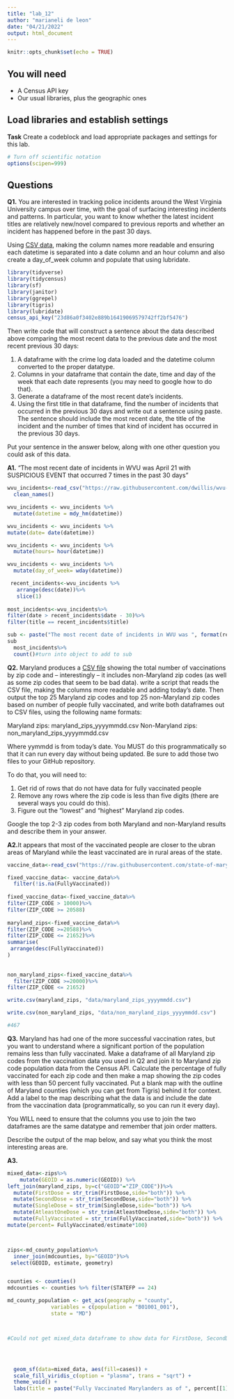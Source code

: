 ```yaml
---
title: "lab_12"
author: "marianeli de leon"
date: "04/21/2022"
output: html_document
---
```


```r
knitr::opts_chunk$set(echo = TRUE)
```

## You will need

* A Census API key
* Our usual libraries, plus the geographic ones

## Load libraries and establish settings

**Task** Create a codeblock and load appropriate packages and settings for this lab.

```r
# Turn off scientific notation
options(scipen=999)
```

## Questions

**Q1.** You are interested in tracking police incidents around the West Virginia University campus over time, with the goal of surfacing interesting incidents and patterns. In particular, you want to know whether the latest incident titles are relatively new/novel compared to previous reports and whether an incident has happened before in the past 30 days.

Using [CSV data](https://raw.githubusercontent.com/dwillis/wvu-projects/master/crime-log/crime_log.csv), making the column names more readable and ensuring each datetime is separated into a date column and an hour column and also create a day_of_week column and populate that using lubridate.
```r
library(tidyverse)
library(tidycensus)
library(sf)
library(janitor)
library(ggrepel)
library(tigris)
library(lubridate)
census_api_key("23d86a0f3402e889b16419069579742ff2bf5476")
```

Then write code that will construct a sentence about the data described above comparing the most recent data to the previous date and the most recent previous 30 days:

1. A dataframe with the crime log data loaded and the datetime column converted to the proper datatype.
2. Columns in your dataframe that contain the date, time and day of the week that each date represents (you may need to google how to do that).
3. Generate a dataframe of the most recent date's incidents.
4. Using the first title in that dataframe, find the number of incidents that occurred in the previous 30 days and write out a sentence using paste. The sentence should include the most recent date, the title of the incident and the number of times that kind of incident has occurred in the previous 30 days.

Put your sentence in the answer below, along with one other question you could ask of this data.

**A1.** "The most recent date of incidents in WVU was April 21 with SUSPICIOUS EVENT that occurred  7 times in the past 30 days "

```r
wvu_incidents<-read_csv("https://raw.githubusercontent.com/dwillis/wvu-projects/master/crime-log/crime_log.csv")%>%
  clean_names()

wvu_incidents <- wvu_incidents %>%
  mutate(datetime = mdy_hm(datetime))

wvu_incidents <- wvu_incidents %>%
mutate(date= date(datetime))

wvu_incidents <- wvu_incidents %>%
  mutate(hours= hour(datetime))

wvu_incidents <- wvu_incidents %>%
  mutate(day_of_week= wday(datetime))

 recent_incidents<-wvu_incidents %>%
   arrange(desc(date))%>% 
   slice(1)
 
most_incidents<-wvu_incidents%>% 
filter(date > recent_incidents$date - 30)%>%
filter(title == recent_incidents$title)

sub <- paste("The most recent date of incidents in WVU was ", format(recent_incidents$date, format="%B %d")," with ",  recent_incidents$title, " that occurred  ",  count(most_incidents)  , " times in the past 30 days ", sep="")
sub
  most_incidents%>%
  count()#turn into object to add to sub
```

**Q2.** Maryland produces a [CSV file](https://raw.githubusercontent.com/state-of-maryland/VaccineCSVs/master/Vax_ZIP_CODE_FirstSecondSingle_Totals_Raw.csv) showing the total number of vaccinations by zip code and -- interestingly -- it includes non-Maryland zip codes (as well as some zip codes that seem to be bad data). write a script that reads the CSV file, making the columns more readable and adding today's date. Then output the top 25 Maryland zip codes and top 25 non-Maryland zip codes based on number of people fully vaccinated, and write both dataframes out to CSV files, using the following name formats:

Maryland zips: maryland_zips_yyyymmdd.csv
Non-Maryland zips: non_maryland_zips_yyyymmdd.csv

Where yymmdd is from today's date. You MUST do this programmatically so that it can run every day without being updated. Be sure to add those two files to your GitHub repository.

To do that, you will need to:

1. Get rid of rows that do not have data for fully vaccinated people
2. Remove any rows where the zip code is less than five digits (there are several ways you could do this).
3. Figure out the "lowest" and "highest" Maryland zip codes.

Google the top 2-3 zip codes from both Maryland and non-Maryland results and describe them in your answer.

**A2.**It appears that most of the vaccinated people are closer to the ubran areas of Maryland while the least vaccinated are in rural areas of the state. 

```r
vaccine_data<-read_csv("https://raw.githubusercontent.com/state-of-maryland/VaccineCSVs/master/Vax_ZIP_CODE_FirstSecondSingle_Totals_Raw.csv")

fixed_vaccine_data<- vaccine_data%>%
  filter(!is.na(FullyVaccinated))
  
fixed_vaccine_data<-fixed_vaccine_data%>%  
filter(ZIP_CODE > 10000)%>%
filter(ZIP_CODE >= 20588)
 
maryland_zips<-fixed_vaccine_data%>%
filter(ZIP_CODE >=20588)%>%
filter(ZIP_CODE <= 21652)%>%
summarise(
 arrange(desc(FullyVaccinated))
)
  
  
non_maryland_zips<-fixed_vaccine_data%>%
  filter(ZIP_CODE >=20000)%>%
filter(ZIP_CODE <= 21652)

write.csv(maryland_zips, "data/maryland_zips_yyyymmdd.csv")

write.csv(non_maryland_zips, "data/non_maryland_zips_yyyymmdd.csv")

#467
```

**Q3.** Maryland has had one of the more successful vaccination rates, but you want to understand where a significant portion of the population remains less than fully vaccinated. Make a dataframe of all Maryland zip codes from the vaccination data you used in Q2 and join it to Maryland zip code population data from the Census API. Calculate the percentage of fully vaccinated for each zip code and then make a map showing the zip codes with less than 50 percent fully vaccinated. Put a blank map with the outline of Maryland counties (which you can get from Tigris) behind it for context. Add a label to the map describing what the data is and include the date from the vaccination data (programmatically, so you can run it every day).

You WILL need to ensure that the columns you use to join the two dataframes are the same datatype and remember that join order matters.

Describe the output of the map below, and say what you think the most interesting areas are.

**A3.**

```r
mixed_data<-zips%>%
    mutate(GEOID = as.numeric(GEOID)) %>%
left_join(maryland_zips, by=c("GEOID"="ZIP_CODE"))%>%
  mutate(FirstDose = str_trim(FirstDose,side="both")) %>%
  mutate(SecondDose = str_trim(SecondDose,side="both")) %>%
  mutate(SingleDose = str_trim(SingleDose,side="both")) %>%
  mutate(AtleastOneDose = str_trim(AtleastOneDose,side="both")) %>%
  mutate(FullyVaccinated = str_trim(FullyVaccinated,side="both")) %>%
mutate(percent= FullyVaccinated/estimate*100)



zips<-md_county_population%>%
  inner_join(mdcounties, by="GEOID")%>%
 select(GEOID, estimate, geometry)


counties <- counties() 
mdcounties <- counties %>% filter(STATEFP == 24)

md_county_population <- get_acs(geography = "county", 
              variables = c(population = "B01001_001"), 
              state = "MD")



#Could not get mixed_data dataframe to show data for FirstDose, SecondDose, SingleDose, AtleastOneDose, and FullyVaccinated




  geom_sf(data=mixed_data, aes(fill=cases)) +
  scale_fill_viridis_c(option = "plasma", trans = "sqrt") +
  theme_void() +
  labs(title = paste("Fully Vaccinated Marylanders as of ", percent[[1]], sep=""))

```

